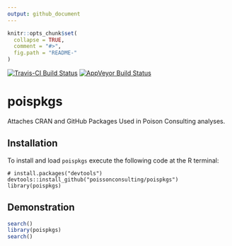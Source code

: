 ```yaml
---
output: github_document
---
```


<!-- README.md is generated from README.Rmd. Please edit that file -->

```r
knitr::opts_chunk$set(
  collapse = TRUE,
  comment = "#>",
  fig.path = "README-"
)
```

[![Travis-CI Build Status](https://travis-ci.org/poissonconsulting/poispkgs.svg?branch=master)](https://travis-ci.org/poissonconsulting/poispkgs)
[![AppVeyor Build Status](https://ci.appveyor.com/api/projects/status/github/poissonconsulting/poispkgs?branch=master&svg=true)](https://ci.appveyor.com/project/poissonconsulting/poispkgs)

# poispkgs

Attaches CRAN and GitHub Packages Used in Poison Consulting analyses.

## Installation

To install and load `poispkgs` execute the following code at the R terminal:
```
# install.packages("devtools")
devtools::install_github("poissonconsulting/poispkgs")
library(poispkgs)
```

## Demonstration
```r
search()
library(poispkgs)
search()
```
